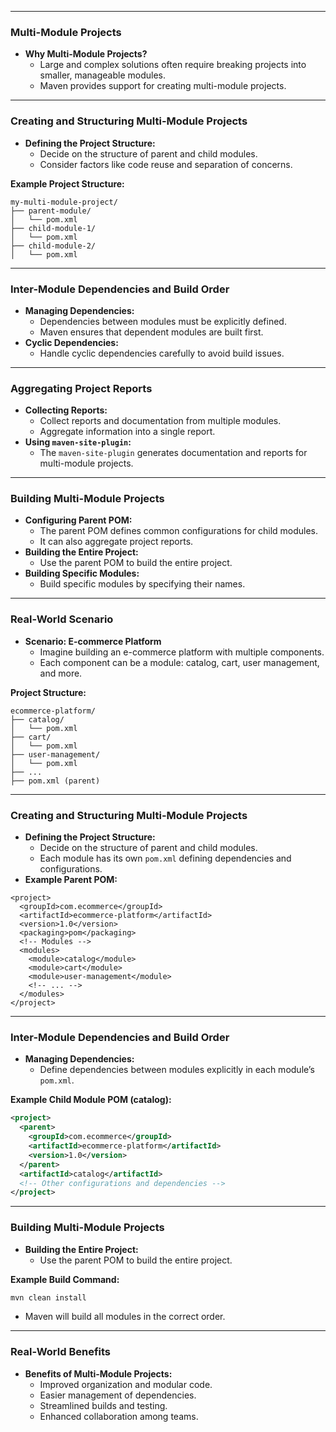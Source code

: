 
---

### Multi-Module Projects

- **Why Multi-Module Projects?**
  - Large and complex solutions often require breaking projects into smaller, manageable modules.
  - Maven provides support for creating multi-module projects.

---

### Creating and Structuring Multi-Module Projects

- **Defining the Project Structure:**
  - Decide on the structure of parent and child modules.
  - Consider factors like code reuse and separation of concerns.
  
**Example Project Structure:**
```
my-multi-module-project/
├── parent-module/
│   └── pom.xml
├── child-module-1/
│   └── pom.xml
├── child-module-2/
│   └── pom.xml
```

---

### Inter-Module Dependencies and Build Order

- **Managing Dependencies:**
  - Dependencies between modules must be explicitly defined.
  - Maven ensures that dependent modules are built first.

- **Cyclic Dependencies:**
  - Handle cyclic dependencies carefully to avoid build issues.

---

### Aggregating Project Reports

- **Collecting Reports:**
  - Collect reports and documentation from multiple modules.
  - Aggregate information into a single report.

- **Using `maven-site-plugin`:**
  - The `maven-site-plugin` generates documentation and reports for multi-module projects.

---

### Building Multi-Module Projects

- **Configuring Parent POM:**
  - The parent POM defines common configurations for child modules.
  - It can also aggregate project reports.

- **Building the Entire Project:**
  - Use the parent POM to build the entire project.

- **Building Specific Modules:**
  - Build specific modules by specifying their names.

---

### Real-World Scenario

- **Scenario: E-commerce Platform**
  - Imagine building an e-commerce platform with multiple components.
  - Each component can be a module: catalog, cart, user management, and more.

**Project Structure:**
```
ecommerce-platform/
├── catalog/
│   └── pom.xml
├── cart/
│   └── pom.xml
├── user-management/
│   └── pom.xml
├── ...
├── pom.xml (parent)
```

---

### Creating and Structuring Multi-Module Projects
- **Defining the Project Structure:**
  - Decide on the structure of parent and child modules.
  - Each module has its own `pom.xml` defining dependencies and configurations.
- **Example Parent POM:**
```
<project>
  <groupId>com.ecommerce</groupId>
  <artifactId>ecommerce-platform</artifactId>
  <version>1.0</version>
  <packaging>pom</packaging>
  <!-- Modules -->
  <modules>
    <module>catalog</module>
    <module>cart</module>
    <module>user-management</module>
    <!-- ... -->
  </modules>
</project>
```

---

### Inter-Module Dependencies and Build Order

- **Managing Dependencies:**
  - Define dependencies between modules explicitly in each module's `pom.xml`.

**Example Child Module POM (catalog):**
```xml
<project>
  <parent>
    <groupId>com.ecommerce</groupId>
    <artifactId>ecommerce-platform</artifactId>
    <version>1.0</version>
  </parent>
  <artifactId>catalog</artifactId>
  <!-- Other configurations and dependencies -->
</project>
```

---

### Building Multi-Module Projects

- **Building the Entire Project:**
  - Use the parent POM to build the entire project.

**Example Build Command:**
```bash
mvn clean install
```

- Maven will build all modules in the correct order.

---

### Real-World Benefits

- **Benefits of Multi-Module Projects:**
  - Improved organization and modular code.
  - Easier management of dependencies.
  - Streamlined builds and testing.
  - Enhanced collaboration among teams.

